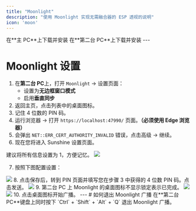 ```yaml
---
title: "Moonlight"
description: "使用 Moonlight 实现无需融合器的 ESP 透视的说明"
icon: 'moon'
---
```

<CardGroup cols={2}>
  <Card title="Sunshine [主 PC]" icon="microsoft">
    在**主 PC**上下载并安装
  </Card>
  <Card title="Moonlight [第二台 PC]" icon="microsoft">
    在**第二台 PC**上下载并安装
  </Card>
</CardGroup>
---

# Moonlight 设置
1. 在**第二台 PC**上，打开 `Moonlight` -> 设置页面：
    - 设置为**无边框窗口模式**
    - 启用**垂直同步**
2. 返回主页，点击列表中的桌面图标。
3. 记住 4 位数的 PIN 码。
4. 运行浏览器 -> 打开 `https://localhost:47990/` 页面。**（必须使用 Edge 浏览器）**
5. 会弹出 `NET::ERR_CERT_AUTHORITY_INVALID` 错误，点击高级 -> 继续。
6. 现在您将进入 Sunshine 设置页面。
<Tip>
    建议将所有信息设置为 1，方便记忆。
</Tip>
<Frame>
      <img src="/cn/images/moonlight0.png" />
    </Frame>

7. 按照下图配置设置：
<Frame>
      <img src="/cn/images/moonlight1.png" />
    </Frame>
8. 点击保存后，转到 PIN 页面并填写您在步骤 3 中获得的 4 位数 PIN 码。点击发送。
<Frame>
      <img src="/cn/images/moonlight2.png" />
    </Frame>
9. 第二台 PC 上 Moonlight 的桌面图标不显示锁定表示已完成。
<Tabs>
  <Tab title="已解锁（完成）">
    <Frame>
      <img src="/cn/images/moonlight3.png" />
    </Frame>
  </Tab>
  <Tab title="已锁定（未完成）">
    <Frame>
      <img src="/cn/images/moonlight4.png" />
    </Frame>
  </Tab>
</Tabs>
10. 点击桌面图标开始广播。
---
# 如何退出 Moonlight 广播
<Check>
    在**第二台 PC**键盘上同时按下 `Ctrl` + `Shift` + `Alt` + `Q` 退出 Moonlight 广播。
</Check>